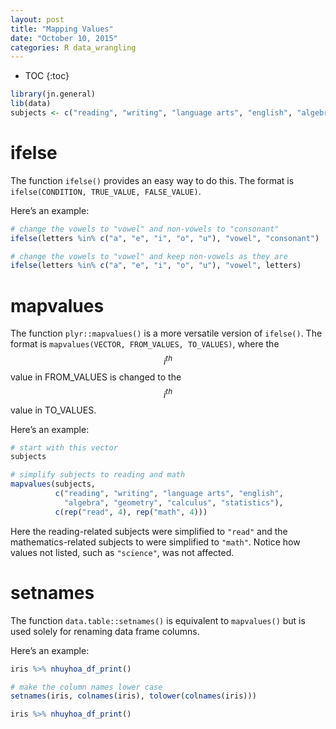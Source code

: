 ```yaml
---
layout: post
title: "Mapping Values"
date: "October 10, 2015"
categories: R data_wrangling
---
```


* TOC
{:toc}

```r
library(jn.general)
lib(data)
subjects <- c("reading", "writing", "language arts", "english", "algebra", "geometry", "calculus", "statistics", "science")
```

# ifelse
The function `ifelse()` provides an easy way to do this. The format is `ifelse(CONDITION, TRUE_VALUE, FALSE_VALUE)`.

Here's an example:
```r
# change the vowels to "vowel" and non-vowels to "consonant"
ifelse(letters %in% c("a", "e", "i", "o", "u"), "vowel", "consonant")

# change the vowels to "vowel" and keep non-vowels as they are
ifelse(letters %in% c("a", "e", "i", "o", "u"), "vowel", letters)
```

# mapvalues
The function `plyr::mapvalues()` is a more versatile version of `ifelse()`. The format is `mapvalues(VECTOR, FROM_VALUES, TO_VALUES)`, where the $$i^{th}$$ value in FROM_VALUES is changed to the $$i^{th}$$ value in TO_VALUES.

Here's an example:
```r
# start with this vector
subjects

# simplify subjects to reading and math
mapvalues(subjects, 
          c("reading", "writing", "language arts", "english",
            "algebra", "geometry", "calculus", "statistics"),
          c(rep("read", 4), rep("math", 4)))
```

Here the reading-related subjects were simplified to `"read"` and the mathematics-related subjects to were simplified to `"math"`. Notice how values not listed, such as `"science"`, was not affected. 

# setnames
The function `data.table::setnames()` is equivalent to `mapvalues()` but is used solely for renaming data frame columns.

Here's an example:

<div class = "dftab">
```r
iris %>% nhuyhoa_df_print()
```
</div> <p></p>

```r
# make the column names lower case
setnames(iris, colnames(iris), tolower(colnames(iris)))
```

<div class = "dftab">
```r
iris %>% nhuyhoa_df_print()
```
</div> <p></p>
